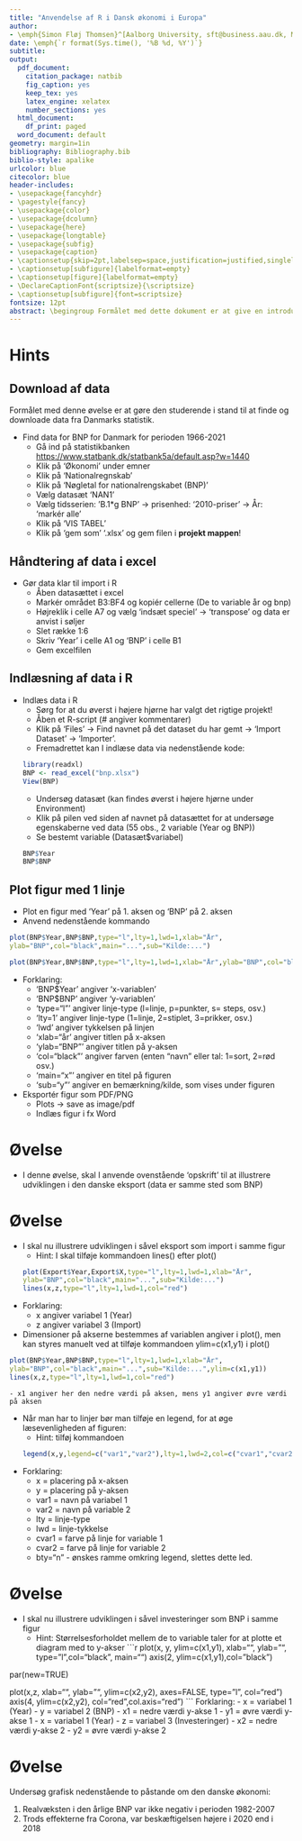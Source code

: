 ```yaml
---
title: "Anvendelse af R i Dansk økonomi i Europa"
author:
- \emph{Simon Fløj Thomsen}^[Aalborg University, sft@business.aau.dk, MaMTEP] 
date: \emph{`r format(Sys.time(), '%B %d, %Y')`}
subtitle:   
output:
  pdf_document: 
    citation_package: natbib
    fig_caption: yes
    keep_tex: yes
    latex_engine: xelatex
    number_sections: yes
  html_document:
    df_print: paged
  word_document: default
geometry: margin=1in
bibliography: Bibliography.bib
biblio-style: apalike
urlcolor: blue
citecolor: blue
header-includes:
- \usepackage{fancyhdr}
- \pagestyle{fancy}
- \usepackage{color}
- \usepackage{dcolumn}
- \usepackage{here}
- \usepackage{longtable}
- \usepackage{subfig}
- \usepackage{caption}
- \captionsetup{skip=2pt,labelsep=space,justification=justified,singlelinecheck=off}
- \captionsetup[subfigure]{labelformat=empty}
- \captionsetup[figure]{labelformat=empty}
- \DeclareCaptionFont{scriptsize}{\scriptsize}
- \captionsetup[subfigure]{font=scriptsize}
fontsize: 12pt
abstract: \begingroup Formålet med dette dokument er at give en introduktion til anvendelsen af data og R i jeres kursus i Dansk økonomi i europa.   \endgroup 
---
```


\newpage

# Hints

## Download af data
Formålet med denne øvelse er at gøre den studerende i stand til at finde og downloade data fra Danmarks statistik.

- Find data for BNP for Danmark for perioden 1966-2021
  - Gå ind på statistikbanken <https://www.statbank.dk/statbank5a/default.asp?w=1440>
  - Klik på 'Økonomi' under emner
  - Klik på 'Nationalregnskab'
  - Klik på 'Nøgletal for nationalrengskabet (BNP)'
  - Vælg datasæt 'NAN1'
  - Vælg tidsserien: 'B.1*g BNP' $\rightarrow$ prisenhed: '2010-priser' $\rightarrow$ År: 'markér alle'
  - Klik på 'VIS TABEL'
  - Klik på 'gem som' '.xlsx' og gem filen i **projekt mappen**!

## Håndtering af data i excel
- Gør data klar til import i R
  - Åben datasættet i excel
  - Markér området B3:BF4 og kopiér cellerne (De to variable år og bnp)
  - Højreklik i celle A7 og vælg 'indsæt speciel' $\rightarrow$ 'transpose' og data er anvist i søljer 
  - Slet række 1:6
  - Skriv 'Year' i celle A1 og 'BNP' i celle B1
  - Gem excelfilen
  
## Indlæsning af data i R
- Indlæs data i R
  - Sørg for at du øverst i højere hjørne har valgt det rigtige projekt!
  - Åben et R-script (# angiver kommentarer)
  - Klik på 'Files' $\rightarrow$ Find navnet på det dataset du har gemt  $\rightarrow$ 'Import Dataset' $\rightarrow$ 'Importer'. 
  - Fremadrettet kan I indlæse data via nedenstående kode:  
```r
library(readxl)
BNP <- read_excel("bnp.xlsx")
View(BNP) 
```
  - Undersøg datasæt (kan findes øverst i højere hjørne under Environment)
  - Klik på pilen ved siden af navnet på datasættet for at undersøge egenskaberne ved data (55 obs., 2 variable (Year og BNP))
  - Se bestemt variable (Datasæt$variabel)
```r
BNP$Year
BNP$BNP
```
  
## Plot figur med 1 linje 
- Plot en figur med 'Year' på 1. aksen og 'BNP' på 2. aksen
 - Anvend nedenstående kommando
```r
plot(BNP$Year,BNP$BNP,type="l",lty=1,lwd=1,xlab="År",
ylab="BNP",col="black",main="...",sub="Kilde:...")
```

```r
plot(BNP$Year,BNP$BNP,type="l",lty=1,lwd=1,xlab="År",ylab="BNP",col="black",main="BNP i Danmark 1966-2020",sub="Kilde:Statistikbanken.dk/NAN1")
```

- Forklaring:   
  - 'BNP$Year' angiver 'x-variablen'
  - 'BNP$BNP' angiver 'y-variablen'
  - 'type="l"' angiver linje-type (l=linje, p=punkter, s= steps, osv.)
  - 'lty=1' angiver linje-type (1=linje, 2=stiplet, 3=prikker, osv.)
  - 'lwd' angiver tykkelsen på linjen 
  - 'xlab="år' angiver titlen på x-aksen
  - 'ylab="BNP"' angiver titlen på y-aksen
  - 'col="black"' angiver farven (enten "navn" eller tal: 1=sort, 2=rød osv.) 
  - 'main="x"' angiver en titel på figuren
  - 'sub="y"' angiver en bemærkning/kilde, som vises under figuren
    
- Eksportér figur som PDF/PNG
  - Plots $\rightarrow$ save as image/pdf
  - Indlæs figur i fx Word
  
# Øvelse 
- I denne øvelse, skal I anvende ovenstående 'opskrift' til at illustrere udviklingen i den danske eksport (data er samme sted som BNP)

# Øvelse 
- I skal nu illustrere udviklingen i såvel eksport som import i samme figur
  - Hint: I skal tilføje kommandoen lines() efter plot()
```r
plot(Export$Year,Export$X,type="l",lty=1,lwd=1,xlab="År",
ylab="BNP",col="black",main="...",sub="Kilde:...")
lines(x,z,type="l",lty=1,lwd=1,col="red")
```
- Forklaring:
    - x angiver variabel 1 (Year)
    - z angiver variabel 3 (Import)
 
- Dimensioner på akserne bestemmes af variablen angiver i plot(), men kan styres manuelt ved at tilføje kommandoen ylim=c(x1,y1) i plot()
```r
plot(BNP$Year,BNP$BNP,type="l",lty=1,lwd=1,xlab="År",
ylab="BNP",col="black",main="...",sub="Kilde:...",ylim=c(x1,y1))
lines(x,z,type="l",lty=1,lwd=1,col="red")
```
    - x1 angiver her den nedre værdi på aksen, mens y1 angiver øvre værdi på aksen
- Når man har to linjer bør man tilføje en legend, for at øge læsevenligheden af figuren:
  - Hint: tilføj kommandoen
```r
legend(x,y,legend=c("var1","var2"),lty=1,lwd=2,col=c("cvar1","cvar2"),bty="n")
```
- Forklaring:
  - x = placering på x-aksen
  - y = placering på y-aksen
  - var1 = navn på variabel 1
  - var2 = navn på variable 2
  - lty = linje-type
  - lwd = linje-tykkelse
  - cvar1 = farve på linje for variable 1
  - cvar2 = farve på linje for variable 2
  - bty="n" - ønskes ramme omkring legend, slettes dette led.
  
# Øvelse 
- I skal nu illustrere udviklingen i såvel investeringer som BNP i samme figur
  - Hint: Størrelsesforholdet mellem de to variable taler for at plotte et diagram med to y-akser
```r
plot(x, y, ylim=c(x1,y1), xlab="", ylab="", 
type="l",col="black", main="")
axis(2, ylim=c(x1,y1),col="black")  
  
par(new=TRUE)
  
plot(x,z, xlab="", ylab="", ylim=c(x2,y2), 
    axes=FALSE, type="l", col="red")
axis(4, ylim=c(x2,y2), col="red",col.axis="red")
```
Forklaring:
    - x = variabel 1 (Year)
    - y = variabel 2 (BNP)
    - x1 = nedre værdi y-akse 1
    - y1 = øvre værdi y-akse 1
    - x = variabel 1 (Year)
    - z = variabel 3 (Investeringer)
    - x2 = nedre værdi y-akse 2
    - y2 = øvre værdi y-akse 2

# Øvelse 
Undersøg grafisk nedenstående to påstande om den danske økonomi:

1. Realvæksten i den årlige BNP var ikke negativ i perioden 1982-2007
2. Trods effekterne fra Corona, var beskæftigelsen højere i 2020 end i 2018